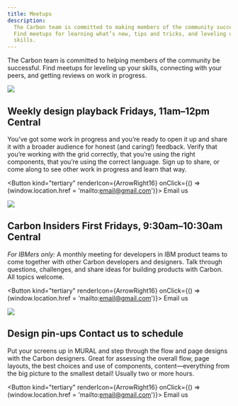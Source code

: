 ```yaml
---
title: Meetups
description:
  The Carbon team is committed to making members of the community successful.
  Find meetups for learning what’s new, tips and tricks, and leveling up your
  skills.
---
```



<PageDescription>

The Carbon team is committed to helping members of the community be successful.
Find meetups for leveling up your skills, connecting with your peers, and
getting reviews on work in progress.

</PageDescription>

<Row className="meetups-list">
<Column colLg={4} colMd={2}>

![](/images/events_design_playback.png)

</Column>
<Column colLg={7} colMd={5}>

<h2>
  Weekly design playback
  <span>Fridays, 11am–12pm Central</span>
</h2>

You’ve got some work in progress and you’re ready to open it up and share it
with a broader audience for honest (and caring!) feedback. Verify that you’re
working with the grid correctly, that you’re using the right components, that
you’re using the correct language. Sign up to share, or come along to see other
work in progress and learn that way.

<Button
  kind="tertiary"
  renderIcon={ArrowRight16}
  onClick={() => (window.location.href = 'mailto:email@gmail.com')}>
  Email us
</Button>

</Column>
</Row>
<Row className="meetups-list">
<Column colLg={4} colMd={2}>

![](/images/events_insiders.png)

</Column>
<Column colLg={7} colMd={5}>

<h2>
  Carbon Insiders
  <span>First Fridays, 9:30am–10:30am Central</span>
</h2>

_For IBMers only:_ A monthly meeting for developers in IBM product teams to come
together with other Carbon developers and designers. Talk through questions,
challenges, and share ideas for building products with Carbon. All topics
welcome.

<Button
  kind="tertiary"
  renderIcon={ArrowRight16}
  onClick={() => (window.location.href = 'mailto:email@gmail.com')}>
  Email us
</Button>

</Column>
</Row>
<Row className="meetups-list">
<Column colLg={4} colMd={2}>

![](/images/events_pinup.png)

</Column>
<Column colLg={7} colMd={5}>

<h2>
  Design pin-ups
  <span>Contact us to schedule</span>
</h2>

Put your screens up in MURAL and step through the flow and page designs with the
Carbon designers. Great for assessing the overall flow, page layouts, the best
choices and use of components, content—everything from the big picture to the
smallest detail! Usually two or more hours.

<Button
  kind="tertiary"
  renderIcon={ArrowRight16}
  onClick={() => (window.location.href = 'mailto:email@gmail.com')}>
  Email us
</Button>

</Column>
</Row>
